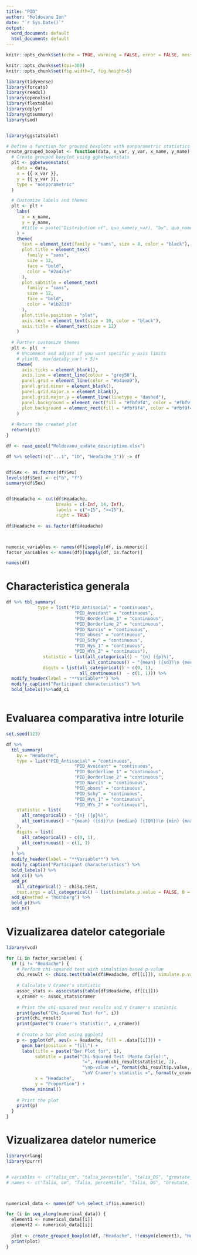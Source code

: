 ```yaml
---
title: "PID"
author: "Moldovanu Ion"
date: "`r Sys.Date()`"
output:
  word_document: default
  html_document: default
---
```


```r

knitr::opts_chunk$set(echo = TRUE, warning = FALSE, error = FALSE, message = TRUE)

knitr::opts_chunk$set(dpi=300) 
knitr::opts_chunk$set(fig.width=7, fig.height=5) 

library(tidyverse)
library(forcats)
library(readxl)
library(openxlsx)
library(flextable)
library(dplyr)
library(gtsummary)
library(smd)


library(ggstatsplot)

# Define a function for grouped boxplots with nonparametric statistics
create_grouped_boxplot <- function(data, x_var, y_var, x_name, y_name) {
  # Create grouped boxplot using ggbetweenstats
  plt <- ggbetweenstats(
    data = data,
    x = {{ x_var }},
    y = {{ y_var }},
    type = "nonparametric"
  )

  # Customize labels and themes
  plt <- plt + 
    labs(
      x = x_name,
      y = y_name,
      #title = paste("Distribution of", quo_name(y_var), "by", quo_name(x_var))
    ) + 
    theme(
      text = element_text(family = "sans", size = 8, color = "black"),
      plot.title = element_text(
        family = "sans", 
        size = 12,
        face = "bold",
        color = "#2a475e"
      ),
      plot.subtitle = element_text(
        family = "sans", 
        size = 12, 
        face = "bold",
        color = "#1b2838"
      ),
      plot.title.position = "plot",
      axis.text = element_text(size = 10, color = "black"),
      axis.title = element_text(size = 12)
    )
  
  # Further customize themes
  plt <- plt  +
    # Uncomment and adjust if you want specific y-axis limits
    # ylim(0, max(data$y_var) + 5)+
    theme(
      axis.ticks = element_blank(),
      axis.line = element_line(colour = "grey50"),
      panel.grid = element_line(color = "#b4aea9"),
      panel.grid.minor = element_blank(),
      panel.grid.major.x = element_blank(),
      panel.grid.major.y = element_line(linetype = "dashed"),
      panel.background = element_rect(fill = "#fbf9f4", color = "#fbf9f4"),
      plot.background = element_rect(fill = "#fbf9f4", color = "#fbf9f4")
    )
  
  # Return the created plot
  return(plt)
}

```


```r

df <- read_excel("Moldovanu_update_descriptive.xlsx")

df %>% select(!c("...1", "ID", "Headache_1")) -> df 


df$Sex <- as.factor(df$Sex)
levels(df$Sex) <- c("b", "f")
summary(df$Sex)


df$Headache <- cut(df$Headache,
                   breaks = c(-Inf, 14, Inf),
                   labels = c("<15", ">=15"),
                   right = TRUE)

df$Headache <- as.factor(df$Headache)



numeric_variables <- names(df)[sapply(df, is.numeric)]
factor_variables <- names(df)[sapply(df, is.factor)]

names(df)


```


# Characteristica generala

```r

df %>% tbl_summary(
            type = list("PID_Antisocial" = "continuous",
                          "PID_Avoidant" = "continuous",
                          "PID_Borderline_1" = "continuous",
                          "PID_Borderline_2" = "continuous",
                          "PID_Narcis" = "continuous",
                          "PID_obses" = "continuous",
                          "PID_Schy" = "continuous",        
                          "PID_Hys_1" = "continuous",
                          "PID_HYs_2" = "continuous"),
              statistic = list(all_categorical() ~ "{n} ({p}%)",
                               all_continuous() ~ "{mean} ({sd})\n {median} ({IQR})\n {min} {max} "),
              digits = list(all_categorical() ~ c(0, 1),
                            all_continuous()  ~ c(1, 1))) %>%
  modify_header(label = "**Variable**") %>%
  modify_caption("Participant characteristics") %>%
  bold_labels()%>%add_ci



```

# Evaluarea comparativa intre loturile


```r

set.seed(123)

df %>%
  tbl_summary(
    by = "Headache",
    type = list("PID_Antisocial" = "continuous",
                          "PID_Avoidant" = "continuous",
                          "PID_Borderline_1" = "continuous",
                          "PID_Borderline_2" = "continuous",
                          "PID_Narcis" = "continuous",
                          "PID_obses" = "continuous",
                          "PID_Schy" = "continuous",        
                          "PID_Hys_1" = "continuous",
                          "PID_HYs_2" = "continuous"),
    statistic = list(
      all_categorical() ~ "{n} ({p}%)",
      all_continuous() ~ "{mean} ({sd})\n {median} ({IQR})\n {min} {max} "
    ),
    digits = list(
      all_categorical() ~ c(0, 1),
      all_continuous() ~ c(1, 1)
    )
  ) %>%
  modify_header(label = "**Variable**") %>%
  modify_caption("Participant characteristics") %>%
  bold_labels() %>%
  add_ci() %>%
  add_p(
    all_categorical() ~ chisq.test,
    test.args = all_categorical() ~ list(simulate.p.value = FALSE, B = 100000)) %>% # Chi squared test estimate by Monte Carlo simulation (10000 samples)
  add_q(method = "hochberg") %>%
  bold_p()%>%
  add_n() 


```


# Vizualizarea datelor categoriale

```r

library(vcd)

for (i in factor_variables) {
  if (i != "Headache") {
    # Perform chi-squared test with simulation-based p-value
    chi_result <- chisq.test(table(df$Headache, df[[i]]), simulate.p.value = TRUE, B  = 100000)
    
    # Calculate V Cramer's statistic
    assoc_stats <- assocstats(table(df$Headache, df[[i]]))
    v_cramer <- assoc_stats$cramer
    
    # Print the chi-squared test results and V Cramer's statistic
    print(paste("Chi-Squared Test for", i))
    print(chi_result)
    print(paste("V Cramer's statistic:", v_cramer))
    
    # Create a bar plot using ggplot2
    p <- ggplot(df, aes(x = Headache, fill = .data[[i]])) +
      geom_bar(position = "fill") +
      labs(title = paste("Bar Plot for", i),
           subtitle = paste("Chi-Squared Test (Monte Carlo):", 
                             "=", round(chi_result$statistic, 2),
                             "\np-value =", format(chi_result$p.value, digits = 4),
                             "\nV Cramer's statistic =", format(v_cramer, digits = 4)),
           x = "Headache",
           y = "Proportion") +
      theme_minimal()
    
    # Print the plot
    print(p)
  }
}


```


# Vizualizarea datelor numerice



```r

library(rlang)
library(purrr)


# variables <- c("talia_cm", "talia_percentile", "talia_DS", "greutate_kg", "greutate_percentile", "greutate_DS", "surplus", "IMC", "IMC_percentile", "IMC_Zscore")
# names <- c("Talia, cm", "Talia, percentile", "Talia, DS", "Greutate, kg", "Greutate, percentile", "Greutate, DS", "surplus", "IMC", "IMC, percentile", "IMC, Zscore")



numerical_data <- names(df %>% select_if(is.numeric))

for (i in seq_along(numerical_data)) {
  element1 <- numerical_data[[i]]
  element2 <- numerical_data[[i]]
  
  plot <- create_grouped_boxplot(df, "Headache", !!ensym(element1), "Headache", element2)
  print(plot)
}


```




